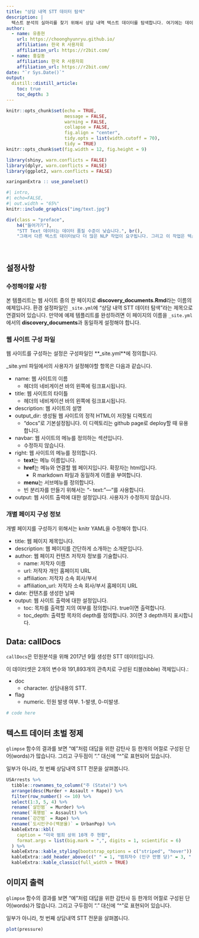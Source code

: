```yaml
---
title: "상담 내역 STT 데이터 탐색"
description: |
  텍스트 분석의 실마리를 찾기 위해서 상담 내역 텍스트 데이터를 탐색합니다. 여기에는 데이터의 품질을 보정하기 위한 관점도 포함되어 있습니다.
author:
  - name: 유충현 
    url: https://choonghyunryu.github.io/
    affiliation: 한국 R 사용자회
    affiliation_url: https://r2bit.com/
  - name: 홍길동 
    affiliation: 한국 R 사용자회
    affiliation_url: https://r2bit.com/
date: "`r Sys.Date()`"
output: 
  distill::distill_article:
    toc: true
    toc_depth: 3  
---
```


```r
knitr::opts_chunk$set(echo = TRUE, 
                      message = FALSE, 
                      warning = FALSE, 
                      collapse = FALSE,
                      fig.align = "center",
                      tidy.opts = list(width.cutoff = 70), 
                      tidy = TRUE)
knitr::opts_chunk$set(fig.width = 12, fig.height = 9)

library(shiny, warn.conflicts = FALSE)
library(dplyr, warn.conflicts = FALSE)
library(ggplot2, warn.conflicts = FALSE)

xaringanExtra :: use_panelset()
```


```r
#| intro, 
#| echo=FALSE, 
#| out.width = "65%"
knitr::include_graphics("img/text.jpg")
```


```r
div(class = "preface", 
    h4("들어가기"),
    "STT Text 데이터는 데이터 품질 수준이 낮습니다.", br(),
    "그래서 다른 텍스트 데이터보다 더 많은 NLP 작업이 요구됩니다. 그리고 이 작업은 텍스트를 탐색하는 것으로부터 시작됩니다.")
```

<br>

## 설정사항

### 수정해야할 사항

본 템플리트는 웹 사이트 중의 한 페이지로 **discovery_documents.Rmd**라는 이름의 예제입니다. 환경 설정파일인 `_site.yml`에 "상담 내역 STT 데이터 탐색"라는 제목으로 연결되어 있습니다. 만약에 예제 템플리트를 완성하려면 이 페이지의 이름을 `_site.yml`에서의 **discovery_documents**과 동일하게 설정해야 합니다.

### 웹 사이트 구성 파일

웹 사이트를 구성하는 설정은 구성파일인 **_site.yml**에 정의합니다.

_site.yml 파일에서의 사용자가 설정해야할 항목은 다음과 같습니다.

* name: 웹 사이트의 이름
    - 헤더의 네비게이션 바의 왼쪽에 링크표시됩니다.
* title: 웹 사이트의 타이틀
    - 헤더의 네비게이션 바의 왼쪽에 링크표시됩니다.    
* description: 웹 사이트의 설명
* output_dir: 생성될 웹 사이트의 정적 HTML이 저장될 디렉토리
    - "docs"로 기본설정됩니다. 이 디렉토리는 github page로 deploy할 때 유용합니다.
* navbar: 웹 사이트의 메뉴를 정의하는 섹션입니다. 
    - 수정하지 않습니다.
* right: 웹 사이트의 메뉴를 정의합니다.    
    - **text**는 메뉴 이름입니다.
    - **href**는 메뉴와 연결할 웹 페이지입니다. 확장자는 html입니다. 
        - R markdown 파일과 동일하게 이름을 부여합니다.
    - **menu**는 서브메뉴를 정의합니다.    
    - 빈 분리자를 만들기 위해서는 "- text: "---"를 사용합니다.
* output: 웹 사이트 출력에 대한 설정입니다. 사용자가 수정하지 않습니다.

### 개별 페이지 구성 정보

개별 페이지를 구성하기 위해서는 knitr YAML을 수정해야 합니다.

* title: 웹 페이지 제목입니다.
* description: 웹 페이지를 간단하게 소개하는 소개문입니다.
* author: 웹 페이지 컨텐츠 저작자 정보를 기술합니다.
    - name: 저작자 이름
    - url: 저작자 개인 홈페이지 URL
    - affiliation: 저작자 소속 회사/부서
    - affiliation_url: 저작자 소속 회사/부서 홈페이지 URL
* date: 컨텐츠를 생성한 날짜
* output: 웹 사이트 출력에 대한 설정입니다.
    - toc: 목차를 출력할 지의 여부를 정의합니다. true이면 출력합니다.
    - toc_depth: 출력할 목차의 depth를 정의합니다. 3이면 3 depth까지 표시합니다.  

## Data: callDocs

`callDocs`은 민원분석을 위해 2017년 9월 생성한 STT 데이터입니다.

이 데이터셋은 2개의 변수와 191,893개의 관측치로 구성된 티블(tibble) 객체입니다.:

* doc
    - character. 상담내용의 STT. 
* flag
    - numeric. 민원 발생 여부. 1-발생, 0-미발생.


```r
# code here
```

## 텍스트 데이터 초벌 정제

`glimpse` 함수의 결과를 보면 "예"처럼 대답을 위한 감탄사 등 한개의 어절로 구성된 단어(words)가 많습니다. 그리고 구두점이 "." 대신에 "^"로 표현되어 있습니다.

일부가 아니라, 첫 번째 상담내역 STT 전문을 살펴봅니다.

```r
USArrests %>% 
  tibble::rownames_to_column("주 (State)") %>% 
  arrange(desc(Murder + Assault + Rape)) %>% 
  filter(row_number() <= 10) %>% 
  select(1:3, 5, 4) %>% 
  rename(`살인범` = Murder) %>% 
  rename(`폭행범` = Assault) %>% 
  rename(`강간범` = Rape) %>% 
  rename(`도시인구수(백분율)` = UrbanPop) %>%   
  kableExtra::kbl(
    caption = "미국 범죄 상위 10개 주 현황",
    format.args = list(big.mark = ",", digits = 1, scientific = 6)
  ) %>% 
  kableExtra::kable_styling(bootstrap_options = c("striped", "hover")) %>% 
  kableExtra::add_header_above(c(" " = 1, "범죄자수 (인구 만명 당)" = 3, " " = 1)) %>% 
  kableExtra::kable_classic(full_width = TRUE) 
```


## 이미지 출력

`glimpse` 함수의 결과를 보면 "예"처럼 대답을 위한 감탄사 등 한개의 어절로 구성된 단어(words)가 많습니다. 그리고 구두점이 "." 대신에 "^"로 표현되어 있습니다.

일부가 아니라, 첫 번째 상담내역 STT 전문을 살펴봅니다.

```r
plot(pressure)
```

